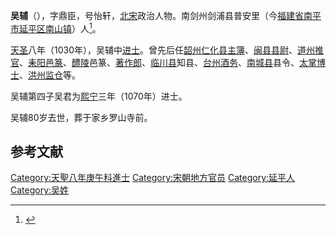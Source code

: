 '''吴辅'''（{{bd|?||?||}}），字鼎臣，号怡轩，[[北宋|北宋]]政治人物。南剑州剑浦县普安里（今[[福建省|福建省]][[南平市|南平市]][[延平区|延平区]][[南山镇_(南平市)|南山镇]]）人<ref>{{cite book|author=南平市志编纂委员会|title=南平市志（上下册）|publisher=中华书局|location=北京市|isbn=7-101-01331-7|url=http://www.fjsq.gov.cn/ShowText.asp?ToBook=3221&index=1531&|edition=第1版|accessdate=2011-06-30|date=1994年9月|archive-url=https://web.archive.org/web/20160304113740/http://www.fjsq.gov.cn/ShowText.asp?ToBook=3221&index=1531&|archive-date=2016-03-04|dead-url=yes}}</ref>。

[[天圣|天圣]]八年（1030年），吴辅中[[进士|进士]]。曾先后任[[韶州|韶州]][[仁化县|仁化县]][[主簿|主簿]]、[[闽县|闽县]][[县尉|县尉]]、[[道州|道州]][[推官|推官]]、[[耒阳|耒阳]][[邑篆|邑篆]]、[[醴陵|醴陵]]邑篆、[[著作郎|著作郎]]、[[临川县|临川县]]知县、[[台州_（古代）|台州]][[酒务|酒务]]、[[南城县|南城县]]县令、[[太掌博士|太掌博士]]、[[洪州|洪州]][[监仓|监仓]]等。

吴辅第四子吴君为[[熙宁|熙宁]]三年（1070年）进士。

吴辅80岁去世，葬于家乡罗山寺前。

== 参考文献 ==
<references/>

{{福建小作品}}

[[Category:天聖八年庚午科進士|Category:天聖八年庚午科進士]]
[[Category:宋朝地方官员|Category:宋朝地方官员]]
[[Category:延平人|Category:延平人]]
[[Category:吴姓|Category:吴姓]]